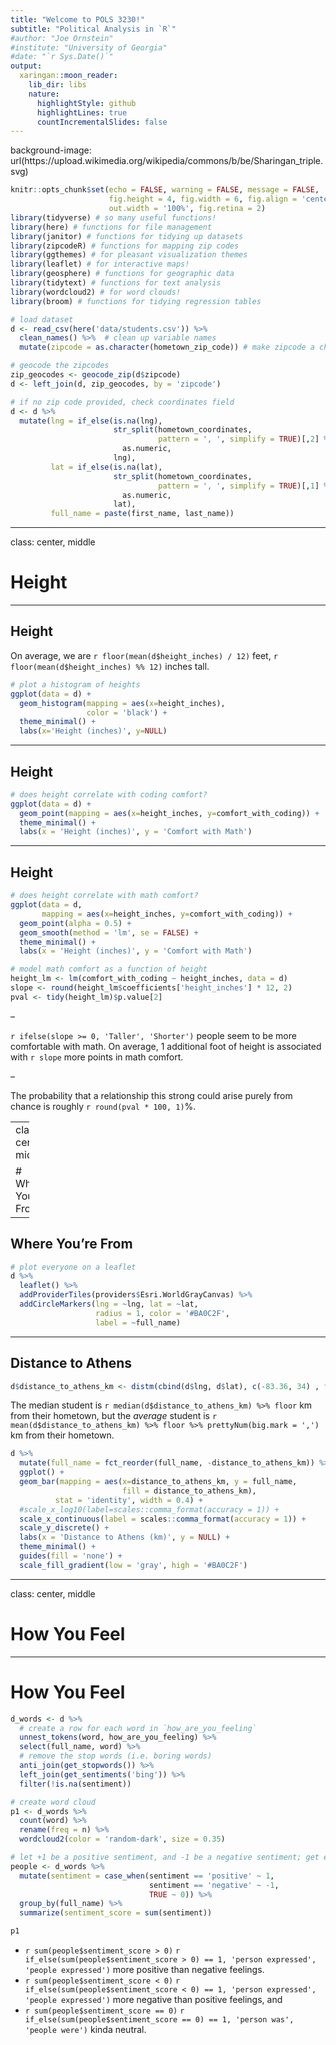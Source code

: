```yaml
---
title: "Welcome to POLS 3230!"
subtitle: "Political Analysis in `R`"
#author: "Joe Ornstein"
#institute: "University of Georgia"
#date: "`r Sys.Date()`"
output:
  xaringan::moon_reader:
    lib_dir: libs
    nature:
      highlightStyle: github
      highlightLines: true
      countIncrementalSlides: false
---
```


background-image: url(https://upload.wikimedia.org/wikipedia/commons/b/be/Sharingan_triple.svg)

```r
knitr::opts_chunk$set(echo = FALSE, warning = FALSE, message = FALSE,
                      fig.height = 4, fig.width = 6, fig.align = 'center',
                      out.width = '100%', fig.retina = 2)
library(tidyverse) # so many useful functions!
library(here) # functions for file management
library(janitor) # functions for tidying up datasets
library(zipcodeR) # functions for mapping zip codes
library(ggthemes) # for pleasant visualization themes
library(leaflet) # for interactive maps!
library(geosphere) # functions for geographic data
library(tidytext) # functions for text analysis
library(wordcloud2) # for word clouds!
library(broom) # functions for tidying regression tables
```

```r
# load dataset
d <- read_csv(here('data/students.csv')) %>% 
  clean_names() %>%  # clean up variable names
  mutate(zipcode = as.character(hometown_zip_code)) # make zipcode a character for geocoding

# geocode the zipcodes
zip_geocodes <- geocode_zip(d$zipcode)
d <- left_join(d, zip_geocodes, by = 'zipcode')

# if no zip code provided, check coordinates field
d <- d %>% 
  mutate(lng = if_else(is.na(lng), 
                       str_split(hometown_coordinates,
                                 pattern = ', ', simplify = TRUE)[,2] %>% 
                         as.numeric,
                       lng),
         lat = if_else(is.na(lat), 
                       str_split(hometown_coordinates,
                                 pattern = ', ', simplify = TRUE)[,1] %>% 
                         as.numeric,
                       lat),
         full_name = paste(first_name, last_name))
```

---

class: center, middle

# Height

---

## Height

On average, we are `r floor(mean(d$height_inches) / 12)` feet, `r floor(mean(d$height_inches) %% 12)` inches tall.

```r
# plot a histogram of heights
ggplot(data = d) +
  geom_histogram(mapping = aes(x=height_inches),
                 color = 'black') +
  theme_minimal() +
  labs(x='Height (inches)', y=NULL)
```

---

## Height

```r
# does height correlate with coding comfort?
ggplot(data = d) +
  geom_point(mapping = aes(x=height_inches, y=comfort_with_coding)) +
  theme_minimal() +
  labs(x = 'Height (inches)', y = 'Comfort with Math')
```

---

## Height

```r
# does height correlate with math comfort?
ggplot(data = d,
       mapping = aes(x=height_inches, y=comfort_with_coding)) +
  geom_point(alpha = 0.5) +
  geom_smooth(method = 'lm', se = FALSE) +
  theme_minimal() +
  labs(x = 'Height (inches)', y = 'Comfort with Math')

# model math comfort as a function of height
height_lm <- lm(comfort_with_coding ~ height_inches, data = d)
slope <- round(height_lm$coefficients['height_inches'] * 12, 2)
pval <- tidy(height_lm)$p.value[2]
```

--

`r ifelse(slope >= 0, 'Taller', 'Shorter')` people seem to be more comfortable with math. On average, 1 additional foot of height is associated with `r slope` more points in math comfort. 

--

The probability that a relationship this strong could arise purely from chance is roughly `r round(pval * 100, 1)`%.

---
class: center, middle

# Where You're From

---

## Where You're From

```r
# plot everyone on a leaflet
d %>% 
  leaflet() %>%  
  addProviderTiles(providers$Esri.WorldGrayCanvas) %>% 
  addCircleMarkers(lng = ~lng, lat = ~lat,
                   radius = 1, color = '#BA0C2F',
                   label = ~full_name)
```

---

## Distance to Athens

```r
d$distance_to_athens_km <- distm(cbind(d$lng, d$lat), c(-83.36, 34) , fun = distHaversine)[,1] / 1000
```

The median student is `r median(d$distance_to_athens_km) %>% floor` km from their hometown, but the *average* student is `r mean(d$distance_to_athens_km) %>% floor %>% prettyNum(big.mark = ',')` km from their hometown.

```r
d %>% 
  mutate(full_name = fct_reorder(full_name, -distance_to_athens_km)) %>% 
  ggplot() +
  geom_bar(mapping = aes(x=distance_to_athens_km, y = full_name,
                         fill = distance_to_athens_km),
          stat = 'identity', width = 0.4) +
  #scale_x_log10(label=scales::comma_format(accuracy = 1)) +
  scale_x_continuous(label = scales::comma_format(accuracy = 1)) +
  scale_y_discrete() +
  labs(x = 'Distance to Athens (km)', y = NULL) +
  theme_minimal() +
  guides(fill = 'none') +
  scale_fill_gradient(low = 'gray', high = '#BA0C2F')
```


---

class: center, middle

# How You Feel

---

# How You Feel

```r
d_words <- d %>% 
  # create a row for each word in `how_are_you_feeling`
  unnest_tokens(word, how_are_you_feeling) %>% 
  select(full_name, word) %>% 
  # remove the stop words (i.e. boring words)
  anti_join(get_stopwords()) %>% 
  left_join(get_sentiments('bing')) %>% 
  filter(!is.na(sentiment))

# create word cloud
p1 <- d_words %>% 
  count(word) %>% 
  rename(freq = n) %>% 
  wordcloud2(color = 'random-dark', size = 0.35)

# let +1 be a positive sentiment, and -1 be a negative sentiment; get everyone's sum
people <- d_words %>% 
  mutate(sentiment = case_when(sentiment == 'positive' ~ 1,
                               sentiment == 'negative' ~ -1,
                               TRUE ~ 0)) %>% 
  group_by(full_name) %>% 
  summarize(sentiment_score = sum(sentiment))

p1
```

- `r sum(people$sentiment_score > 0)` `r if_else(sum(people$sentiment_score > 0) == 1, 'person expressed', 'people expressed')` more positive than negative feelings.
- `r sum(people$sentiment_score < 0)` `r if_else(sum(people$sentiment_score < 0) == 1, 'person expressed', 'people expressed')` more negative than positive feelings, and
- `r sum(people$sentiment_score == 0)` `r if_else(sum(people$sentiment_score == 0) == 1, 'person was', 'people were')` kinda neutral.

